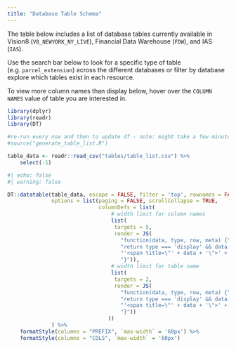 ```yaml
---
title: "Database Table Schema"
---
```


The table below includes a list of database tables currently available in Vision8 (`V8_NEWYORK_NY_LIVE`), Financial Data Warehouse (`FDW`), and IAS (`IAS`).

Use the search bar below to look for a specific type of table (e.g. `parcel_extension`) across the different databases or filter by database explore which tables exist in each resource. 

To view more column names than display below, hover over the `COLUMN NAMES` value of table you are interested in. 

```r
library(dplyr)
library(readr)
library(DT)

#re-run every now and then to update df - note: might take a few minutes (especially because of IAS)
#source("generate_table_list.R")

table_data <- readr::read_csv("tables/table_list.csv") %>% 
    select(-1)
```

```r
#| echo: false
#| warning: false

DT::datatable(table_data, escape = FALSE, filter = 'top', rownames = FALSE,
              options = list(paging = FALSE, scrollCollapse = TRUE,
                             columnDefs = list(
                                 # width limit for column names
                                 list(
                                  targets = 5,
                                  render = JS(
                                    "function(data, type, row, meta) {",
                                    "return type === 'display' && data.length > 15 ?",
                                    "'<span title=\"' + data + '\">' + data.substr(0, 15) + '...</span>' : data;",
                                    "}")),
                                 # width limit for table name
                                 list(
                                  targets = 2,
                                  render = JS(
                                    "function(data, type, row, meta) {",
                                    "return type === 'display' && data.length > 20 ?",
                                    "'<span title=\"' + data + '\">' + data.substr(0, 20) + '...</span>' : data;",
                                    "}"))
                                ))
              ) %>% 
    formatStyle(columns = "PREFIX", `max-width` = '60px') %>% 
    formatStyle(columns = "COLS", `max-width` = '60px')
```
